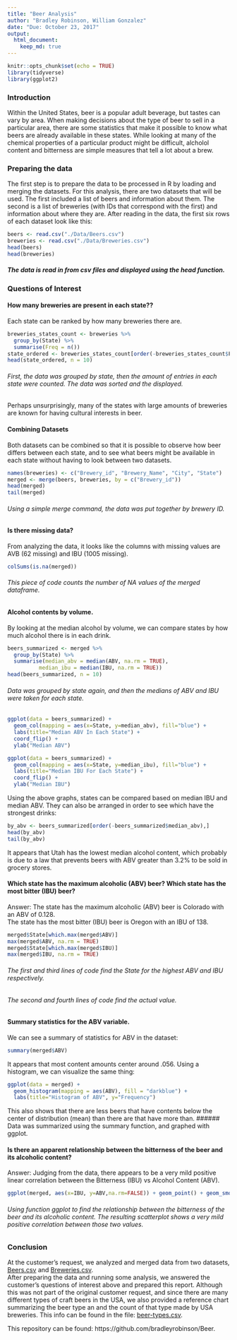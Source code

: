 ```yaml
---
title: "Beer Analysis"
author: "Bradley Robinson, William Gonzalez"
date: "Due: October 23, 2017"
output: 
  html_document:
    keep_md: true
---
```


```r
knitr::opts_chunk$set(echo = TRUE)
library(tidyverse)
library(ggplot2)
```
### Introduction
Within the United States, beer is a popular adult beverage, but tastes can vary by area. When making decisions about the type of beer to sell in a particular area, there are some statistics that make it possible to know what beers are already available in these states. While looking at many of the chemical properties of a particular product might be difficult, alcholol content and bitterness are simple measures that tell a lot about a brew.

### Preparing the data
The first step is to prepare the data to be processed in R by loading and merging the datasets. For this analysis, there are two datasets that will be used. The first included a list of beers and information about them. The second is a list of breweries (with IDs that correspond with the first) and information about where they are. After reading in the data, the first six rows of each dataset look like this:

```r
beers <- read.csv("./Data/Beers.csv")
breweries <- read.csv("./Data/Breweries.csv")
head(beers)
head(breweries)
```
##### The data is read in from csv files and displayed using the head function.

### Questions of Interest

#### How many breweries are present in each state??

Each state can be ranked by how many breweries there are.

```r
breweries_states_count <- breweries %>%
  group_by(State) %>%
  summarise(Freq = n())
state_ordered <- breweries_states_count[order(-breweries_states_count$Freq),]
head(state_ordered, n = 10)
```
###### First, the data was grouped by state, then the amount of entries in each state were counted. The data was sorted and the displayed.

Perhaps unsurprisingly, many of the states with large amounts of breweries are known for having cultural interests in beer.

#### Combining Datasets

Both datasets can be combined so that it is possible to observe how beer differs between each state, and to see what beers might be available in each state without having to look between two datasets.
```r
names(breweries) <- c("Brewery_id", "Brewery_Name", "City", "State")
merged <- merge(beers, breweries, by = c("Brewery_id")) 
head(merged)
tail(merged)
```
###### Using a simple merge command, the data was put together by brewery ID.

#### Is there missing data?
From analyzing the data, it looks like the columns with missing values are AVB (62 missing) and IBU (1005 missing). 
```r
colSums(is.na(merged))
```
###### This piece of code counts the number of NA values of the merged dataframe. 

#### Alcohol contents by volume.
By looking at the median alcohol by volume, we can compare states by how much alcohol there is in each drink.
```r
beers_summarized <- merged %>%
  group_by(State) %>%
  summarise(median_abv = median(ABV, na.rm = TRUE),
          median_ibu = median(IBU, na.rm = TRUE))
head(beers_summarized, n = 10)
```
###### Data was grouped by state again, and then the medians of ABV and IBU were taken for each state.
```r
ggplot(data = beers_summarized) +
  geom_col(mapping = aes(x=State, y=median_abv), fill="blue") +
  labs(title="Median ABV In Each State") +
  coord_flip() +
  ylab("Median ABV")
```
```r
ggplot(data = beers_summarized) +
  geom_col(mapping = aes(x=State, y=median_ibu), fill="blue") +
  labs(title="Median IBU For Each State") +
  coord_flip() +
  ylab("Median IBU")
```
Using the above graphs, states can be compared based on median IBU and median ABV. They can also be arranged in order to see which have the strongest drinks:
```r
by_abv <- beers_summarized[order(-beers_summarized$median_abv),]
head(by_abv)
tail(by_abv)
```
It appears that Utah has the lowest median alcohol content, which probably is due to a law that prevents beers with ABV greater than 3.2% to be sold in grocery stores.
 

#### Which state has the maximum alcoholic (ABV) beer? Which state has the most bitter (IBU) beer?
Answer: The state has the maximum alcoholic (ABV) beer is Colorado with an ABV of 0.128.</br> 
The state has the most bitter (IBU) beer is Oregon with an IBU of 138. 
```r
merged$State[which.max(merged$ABV)]
max(merged$ABV, na.rm = TRUE)
merged$State[which.max(merged$IBU)]
max(merged$IBU, na.rm = TRUE)
```
###### The first and third lines of code find the State for the highest ABV and IBU respectively. </br>
###### The second and fourth lines of code find the actual value. </br>
 

#### Summary statistics for the ABV variable.
We can see a summary of statistics for ABV in the dataset:
```r
summary(merged$ABV)
```
It appears that most content amounts center around .056. Using a histogram, we can visualize the same thing:
```r
ggplot(data = merged) +
  geom_histogram(mapping = aes(ABV), fill = "darkblue") + 
  labs(title="Histogram of ABV", y="Frequency")
```
This also shows that there are less beers that have contents below the center of distribution (mean) than there are that have more than.
###### Data was summarized using the summary function, and graphed with ggplot.

#### Is there an apparent relationship between the bitterness of the beer and its alcoholic content? 
Answer: Judging from the data, there appears to be a very mild positive linear correlation between the Bitterness (IBU) vs Alcohol Content (ABV). 
```r
ggplot(merged, aes(x=IBU, y=ABV,na.rm=FALSE)) + geom_point() + geom_smooth(method=lm) + labs(title="Scatterplot of Bitterness (IBU) vs Alcohol Content (ABV)") + theme_classic() 
```

###### Using function ggplot to find the relationship between the bitterness of the beer and its alcoholic content. The resulting scatterplot shows a very mild positive correlation between those two values.  

### Conclusion

At the customer's request, we analyzed and merged data from two datasets, [Beers.csv](./Data/Beers.csv) and [Breweries.csv](./Data/Breweries.csv).  
After preparing the data and running some analysis, we answered the customer's questions of interest above and prepared this report. Although this was not part of the original customer request, and since there are many different types of craft beers in the USA, we also provided a reference chart summarizing the beer type an and the count of that type made by USA breweries. This info can be found in the file: [beer-types.csv](./Data/beer-types.csv).

This repository can be found: https://github.com/bradleyrobinson/Beer.